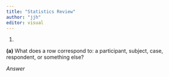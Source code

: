 ```yaml
---
title: "Statistics Review"
author: "jjh"
editor: visual
---
```


1.  

**(a)** What does a row correspond to: a participant, subject, case, respondent, or something else?

*Answer*
